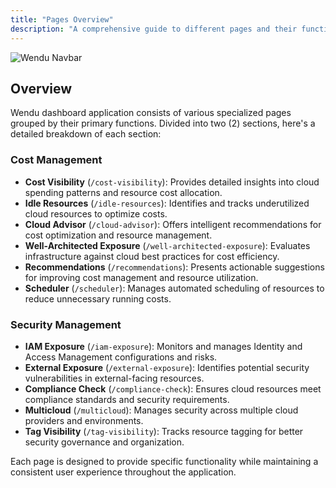 ```yaml
---
title: "Pages Overview"
description: "A comprehensive guide to different pages and their functionalities in the cloud management dashboard."
---
```


<Frame caption="Wendu Navbar">
  <img src="/images/pages.png" alt="Wendu Navbar" />
</Frame>

## Overview

Wendu dashboard application consists of various specialized pages grouped by their primary functions. Divided into two (2) sections, here's a detailed breakdown of each section:

### Cost Management

- **Cost Visibility** (`/cost-visibility`): Provides detailed insights into cloud spending patterns and resource cost allocation.
- **Idle Resources** (`/idle-resources`): Identifies and tracks underutilized cloud resources to optimize costs.
- **Cloud Advisor** (`/cloud-advisor`): Offers intelligent recommendations for cost optimization and resource management.
- **Well-Architected Exposure** (`/well-architected-exposure`): Evaluates infrastructure against cloud best practices for cost efficiency.
- **Recommendations** (`/recommendations`): Presents actionable suggestions for improving cost management and resource utilization.
- **Scheduler** (`/scheduler`): Manages automated scheduling of resources to reduce unnecessary running costs.

### Security Management

- **IAM Exposure** (`/iam-exposure`): Monitors and manages Identity and Access Management configurations and risks.
- **External Exposure** (`/external-exposure`): Identifies potential security vulnerabilities in external-facing resources.
- **Compliance Check** (`/compliance-check`): Ensures cloud resources meet compliance standards and security requirements.
- **Multicloud** (`/multicloud`): Manages security across multiple cloud providers and environments.
- **Tag Visibility** (`/tag-visibility`): Tracks resource tagging for better security governance and organization.

Each page is designed to provide specific functionality while maintaining a consistent user experience throughout the application.

